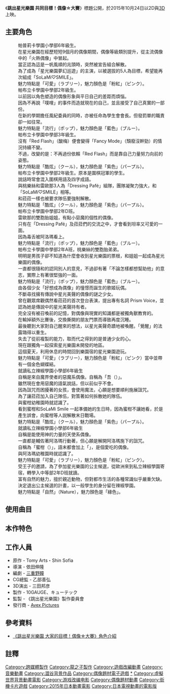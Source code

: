 {{refimprove|time=2019-06-10T12:27:23+00:00}}
{{expand|time=2015-11-08T12:45:50+00:00}}
{{Infobox Film
|片名 =  <small>跳出星光樂園 大家的目標！偶像☆大賽</small>
|電影原名 = <small>{{lang|ja|とびだすプリパラ<br />み〜んなでめざせ！アイドル☆グランプリ}}</small>
|image=
|size= 250px
| 圖像說明 =  《跳出星光樂園：共同目標！偶像☆大賽》劇場版官方海報
| 導演 = 依田伸隆
| 脚本 = 
| 原案 = 
| 編劇 = [[三重野瞳|三重野瞳]]
| 原作 = Takara Tomy Arts, Shin Sofia
| 製片商 = とびだすプリパラ製作委員会
| 監製 = [[Avex_Pictures|Avex Pictures]]
| 發行商 = 10GAUGE、キューテック
| 上映日期 = {{Flagicon|JPN}} 2015年10月24日
| 播放時間 = 60分
| 產地 = {{JPN}}
| 語言 = [[日本語|日本語]]
| 製作費 = 
| 興行収入 = 
| 版權= 2014 T-ARTS／syn Sophia<br /> テレビ東京／PRR製作委員会
}}
《'''跳出星光樂園 共同目標！偶像☆大賽'''》標題公開，於2015年10月24日以2D與[[3D|3D]]上映。

==主要角色==
<!--更多資料會於隨後補充，請勿做出錯誤修改。-->
;{{nihongo|真中菈菈<!--中、港、台譯名自動跳轉，請勿修改-->|真中 らぁら（まなか ラーラ）|Manaka Laala<ref>[http://www.prettyrhythm.jp/info/010/45.php 名字拼音來源]</ref>|配音員：[[茜屋日海夏|茜屋日海夏]]（日本）}}
:帕普莉卡學園小學部6年級生。
:在星光樂園在經歷短短9個月的偶像期間，偶像等級類別提升，從主流偶像中的「火熱偶像」中冒起。
:當正認為這是一帆風順的兆頭時，突然被宣告組合解散。
:為了成為「星光樂園夢幻巡遊」的主演，以被選拔的5人為目標，希望能再次組成「SoLaMi♡SMILE」。
:魅力特點是「可愛」（ラブリー），魅力顏色是「粉紅」（ピンク）。
;{{nihongo|南美莉<!--中、港、台譯名自動跳轉，請勿修改-->|南 みれぃ（みなみ ミレィ）|Minami Mirei|配音員：[[芹澤優|芹澤優]]（日本）}} 
:帕布立卡學園中學部2年級生。
:以前因以角色塑造的偶像形象與平日自己的差距而煩惱。
:因為不再說「噗哩」的事件而造就現在的自己，並且接受了自己真實的一部份。
:在新的學期擔任風紀委員的同時，亦被任命為學生會會長。但發罰單的職責卻一如往常。
:魅力特點是「流行」（ポップ），魅力顏色是「藍色」（ブルー）。
;{{nihongo|北條蘇菲<!--中、港、台譯名自動跳轉，請勿修改-->|北条 そふぃ（ほうじょう ソフィ）|Hojo Sophie|配音員：[[久保田未夢|久保田未夢]]（日本）}}
:帕布立卡學園中學部3年級生。
:沒有「Red Flash」（酸梅）便會變得「Fancy Mode」（頹廢沒幹勁）的情況持續不變。
:不過，改變的是：不再過份依賴「Red Flash」而是靠自己力量努力向前的姿態。
:魅力特點是「酷炫」（クール），魅力顏色是「紫色」（パープル）。
;{{nihongo|東堂詩音<!--中、港、台譯名自動跳轉，請勿修改-->|東堂 シオン（とうどう シオン）|Todo Sion<ref>官方英文拼音</ref>|配音員：[[山北早紀|山北早紀]]（日本）}}
:帕布立卡學園中學部2年級生。原本是圍棋冠軍的學生。
:說話時常會混入圍棋用語及四字成語。
:與桃樂絲和雷歐那3人為「Dressing Pafé」組隊，團隊凝聚力強大，和「SoLaMi♡SMILE」相等。
:和菈菈一樣也被要求隊伍要強制解散。
:魅力特點是「酷炫」（クール），魅力顏色是「紫色」（パープル）。
;{{nihongo|桃樂絲・威斯特<!--中、港、台譯名自動跳轉，請勿修改-->|ドロシー・ウェスト|Dorothy・West|配音員：[[澁谷梓希|澁谷梓希]]（日本）}}
:帕布立卡學園中學部2年D班。
:雷歐那的雙胞胎姐姐，有點小惡魔的個性的偶像。
:只有在「Dressing Pafé」及菈菈們的交流之中，才會看到坦率又可愛的一面。
:因為毒舌被阿洛瑪看上。
:魅力特點是「流行」（ポップ），魅力顏色是「藍色」（ブルー）。
;{{nihongo|雷歐那·威斯特|レオナ・ウェスト|Reona・West|配音員：[[若井友希|若井友希]]（日本）}}
:帕布立卡學園中學部2年A班，桃樂絲的雙胞胎弟弟。
:明明是男孩子卻不知道為什麼會收到星光樂園的票根，和姐姐一起成為星光樂園的偶像。
:一直都很隨和的認同別人的意見，不過卻有著「不論怎樣都想幫助他」的意志，實際上有著很堅強的一面。
:魅力特點是「流行」（ポップ），魅力顏色是「藍色」（ブルー）。
;{{nihongo|法露璐|ファルル|Falulu|配音員：[[赤崎千夏|赤崎千夏]]（日本）}}
:由各個少女「好想成為偶像」的憧憬而誕生的歌姬玩偶。
:不斷尋找擁有傳說中星光美聲的偶像的謎之少女。
:曾在觀眾席觀偶然看菈菈的首次登台表演，提出專有名詞 Prism Voice，並認為她是傳說中的星光美聲持有者。
:完全沒有被召喚前的記憶，對偶像與現實的知識都是被獨角獸教育的。
:在輸掉額外比賽後，交換撕開的朋友門票而導致再度沉睡。
:最後聽到大家對自己醒來的想法，以星光美聲奇蹟地被喚醒。「覺醒」的法露璐得以重生。
:失去了從前複製的能力，取而代之得到的是普通少女的心。
:現在跟獨角一起探索星光樂園未開發的地區。
:這個夏天，利用休息的時間回到樂園宿的星光樂園遊玩。
:魅力特點是「可愛」（ラブリー），魅力顏色是「粉紅」（ピンク）當中並帶有一個金色蝴蝶結。
;{{nihongo|黑須阿洛瑪|黒須 あろま（くろす あろま）|Kurosu Aroma|配音員：[[牧野由依|牧野由依]]（日本）}} 
:就讀私立辣椒學園小學部6年級生
:自稱是來自魔界使者的惡魔系偶像。自稱為「吾（{{lang|ja|われ}}）」。
:雖然現在會用惡魔的語氣說話，但以前似乎不會。
:因為詛咒而困擾著的女孩，會使用魔法，心願是想要順利施展詛咒。
:為了讓菈菈加入自己隊伍，對策著如何拆散她的隊伍。
:與蜜柑幼稚園時就認識了。
:看到蜜柑和SoLaMi Smile 一起凖備她的生日時，因為蜜柑不讓她看，於是產生誤會，向蜜柑等人説解散末日戰場。
:魅力特點是「酷炫」（クール），魅力顏色是「紫色」（パープル）。
;{{nihongo|白玉蜜柑|白玉 みかん（しらたま みかん）|Shiratama Mikan|配音員：[[渡部優衣|渡部優衣]]（日本）}} 
:就讀私立辣椒學園小學部6年級生
:自稱是能使用神的力量的天使系偶像。
:一直都是輔佐著阿洛瑪行動著，但心願是解開阿洛瑪施下的詛咒。
:自稱為「蜜柑（{{lang|ja|みかん}}）」，語末都會加上「{{lang|ja|～なの}}」，是個愛吃的偶像。
:與阿洛瑪幼稚園時就認識了。
:魅力特點是「可愛」（ラブリー），魅力顏色是「粉紅」（ピンク）。
;{{nihongo|綠風芙羽璃|緑風 ふわり（みどりかぜ ふわり）|Midorikaze Fuwari|配音員：[[佐藤梓|佐藤梓]]（日本）}}
:受王子的邀請，為了參加星光樂園的公主候選，從歐洲來到私立辣椒學園寄宿，轉學入中等部2年D班就讀。
:富有自然的魅力，擅於親近動物，但對都市生活的各種常識似乎嚴重欠缺。
:決定退出公主候選的計畫，以一般學生的身分留在辣椒學園。
:魅力特點是「自然」（Nature），魅力顏色是「綠色」。

==使用曲目==
==本作特色==

== 工作人員 ==
* 原作 - Tomy Arts・Shin Sofia
* 導演 - 依田伸隆
* 編劇 - [[三重野瞳|三重野瞳]]
* CG總監 - 乙部善弘
* 3D演出 - 三田邦彦
* 製作 - 10GAUGE、キューテック
* 監製 - 《跳出星光樂園》製作委員會
* 發行商 - [[Avex_Pictures|Avex Pictures]]

== 參考資料 ==
* {{ja}}[https://web.archive.org/web/20151028200923/http://pp-movie.com/chara/ 《跳出星光樂園 大家的目標！偶像☆大賽》角色介紹]

== 註釋 ==
{{Reflist|2}}



{{星光少女}}
{{DEFAULTSORT:Pripara}}
[[Category:跨媒體製作|Category:跨媒體製作]]
[[Category:龍之子製作|Category:龍之子製作]]
[[Category:遊戲改編動畫|Category:遊戲改編動畫]]
[[Category:音樂動畫|Category:音樂動畫]]
[[Category:澀谷背景作品|Category:澀谷背景作品]]
[[Category:偶像題材電子遊戲|Category:偶像題材電子遊戲]]
[[Category:星光少女|*]]
[[Category:虛擬世界背景動畫電影|Category:虛擬世界背景動畫電影]]
[[Category:游戏改编电影|Category:游戏改编电影]]
[[Category:偶像題材動畫|Category:偶像題材動畫]]
[[Category:街機卡片遊戲|Category:街機卡片遊戲]]
[[Category:2015年日本動畫電影|Category:2015年日本動畫電影]]
[[Category:日本電視動畫的電影版|Category:日本電視動畫的電影版]]